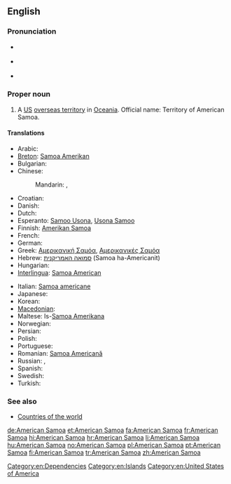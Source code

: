 ==English==
{{wikipedia}}

===Pronunciation===
* {{a|UK}} {{IPA|/əˈmɛɹ.ɪ.kən səˈməʊ.ə/}}
* {{a|US}} {{IPA|/əˈmɛɹ.ɪ.kən səˈmoʊ.ə/}}
* {{audio|en-us-American Samoa.ogg|Audio (US)}}

===Proper noun===
{{en-proper noun|head=[[American]] [[Samoa]]}}

# A [[US]] [[overseas territory]] in [[Oceania]]. Official name: Territory of American Samoa.

====Translations====
{{trans-top|US overseas territory in Oceania}}
* Arabic: {{t-|ar|ساموا الأمريكية|f|tr=samuuwa al-'amrikíyya|sc=Arab}}
* [[Breton]]: [[Samoa Amerikan]]
* Bulgarian: {{t-|bg|Американски Самоа|m|tr=Amerikánski Samóa}}
* Chinese:
*: Mandarin: {{t-|cmn|美屬薩摩亞|sc=Hani}}, {{t-|cmn|美属萨摩亚|tr=Měishǔ Sàmóyà|sc=Hani}}
* Croatian: {{t+|hr|Američka Samoa}}
* Danish: {{t+|da|Amerikansk Samoa}}
* Dutch: {{t-|nl|Amerikaans-Samoa}}
* Esperanto: [[Samoo Usona]], [[Usona Samoo]]
* Finnish: [[Amerikan Samoa]]
* French: {{t+|fr|Samoa américaines|f|p}}
* German: {{t-|de|Amerikanisch-Samoa|n}}
* Greek: [[Αμερικανική Σαμόα]], [[Αμερικανικές Σαμόα]]
* Hebrew: [[סמואה האמריקנית]] (Samoa ha-Americanit)
* Hungarian: {{t+|hu|Amerikai Szamoa}}
* [[Interlingua]]: [[Samoa American]]
{{trans-mid}}
* Italian: [[Samoa americane]]
* Japanese: {{t-|ja|アメリカン・サモア|tr=Amerikan-Samoa|sc=Jpan}}
* Korean: {{t-|ko|미국령 사모아|tr=Miguk-ryeong Samoa|sc=Kore}}
* [[Macedonian]]: {{t-|mk|Американска Самоа|f|tr=Ameríkanska Samóa}}
* Maltese: Is-[[Samoa Amerikana]]
* Norwegian: {{t-|no|Amerikansk Samoa}}
* Persian: {{t-|fa|ساموآی آمریکا|sc=fa-Arab}}
* Polish: {{t+|pl|Samoa Amerykańskie|p}}
* Portuguese: {{t+|pt|Samoa Americana}}
* Romanian: [[Samoa Americană]] {{f}}
* Russian: {{t+|ru|Американское Самоа|n|tr=Amerikánskoje Samóa}}, {{t-|ru|Восточное Самоа|n|tr=Vostóčnoje Samóa}}
* Spanish: {{t+|es|Samoa Americana|f}}
* Swedish: {{t+|sv|Amerikanska Samoa}}
* Turkish: {{t-|tr|Amerikan Samoası}}
{{trans-bottom}}

===See also===
* [[Appendix:Countries of the world|Countries of the world]]

[[Category:en:Dependencies]]
[[Category:en:Islands]]
[[Category:en:United States of America]]

[[de:American Samoa]]
[[et:American Samoa]]
[[fa:American Samoa]]
[[fr:American Samoa]]
[[hi:American Samoa]]
[[hr:American Samoa]]
[[li:American Samoa]]
[[hu:American Samoa]]
[[no:American Samoa]]
[[pl:American Samoa]]
[[pt:American Samoa]]
[[fi:American Samoa]]
[[tr:American Samoa]]
[[zh:American Samoa]]